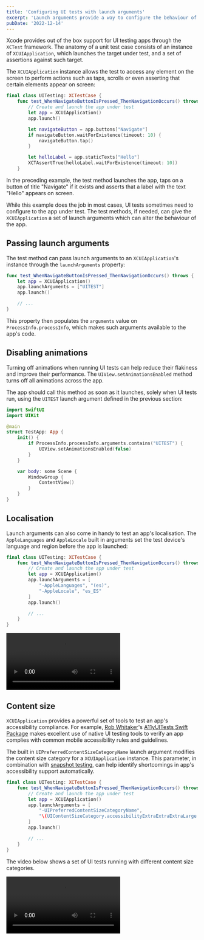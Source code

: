 ```yaml
---
title: 'Configuring UI tests with launch arguments'
excerpt: 'Launch arguments provide a way to configure the behaviour of an app before running UI tests'
pubDate: '2022-12-14'
---
```



Xcode provides out of the box support for UI testing apps through the `XCTest` framework. The anatomy of a unit test case consists of an instance of `XCUIApplication`, which launches the target under test, and a set of assertions against such target.

The `XCUIApplication` instance allows the test to access any element on the screen to perform actions such as taps, scrolls or even asserting that certain elements appear on screen:

```swift:NavigationUITests.swift
final class UITesting: XCTestCase {
    func test_WhenNavigateButtonIsPressed_ThenNavigationOccurs() throws {
        // Create and launch the app under test
        let app = XCUIApplication()
        app.launch()

        let navigateButton = app.buttons["Navigate"]
        if navigateButton.waitForExistence(timeout: 10) {
            navigateButton.tap()
        }

        let helloLabel = app.staticTexts["Hello"]
        XCTAssertTrue(helloLabel.waitForExistence(timeout: 10))
    }
```

In the preceding example, the test method launches the app, taps on a button of title "Navigate" if it exists and asserts that a label with the text "Hello" appears on screen.

While this example does the job in most cases, UI tests sometimes need to configure to the app under test. The test methods, if needed, can give the `XCUIApplication` a set of launch arguments which can alter the behaviour of the app.

## Passing launch arguments

The test method can pass launch arguments to an `XCUIApplication`'s instance through the `launchArguments` property:

```swift:NavigationUITests.swift
func test_WhenNavigateButtonIsPressed_ThenNavigationOccurs() throws {
    let app = XCUIApplication()
    app.launchArguments = ["UITEST"]
    app.launch()

    // ...
}
```

This property then populates the `arguments` value on `ProcessInfo.processInfo`, which makes such arguments available to the app's code.

## Disabling animations

Turning off animations when running UI tests can help reduce their flakiness and improve their performance. The `UIView.setAnimationsEnabled` method turns off all animations across the app.

The app should call this method as soon as it launches, solely when UI tests run, using the `UITEST` launch argument defined in the previous section:

```swift:TestApp.swift
import SwiftUI
import UIKit

@main
struct TestApp: App {
    init() {
        if ProcessInfo.processInfo.arguments.contains("UITEST") {
            UIView.setAnimationsEnabled(false)
        }
    }

    var body: some Scene {
        WindowGroup {
            ContentView()
        }
    }
}
```

## Localisation

Launch arguments can also come in handy to test an app's localisation. The `AppleLanguages` and `AppleLocale` built in arguments set the test device's language and region before the app is launched:

```swift:NavigationUITests.swift
final class UITesting: XCTestCase {
    func test_WhenNavigateButtonIsPressed_ThenNavigationOccurs() throws {
        // Create and launch the app under test
        let app = XCUIApplication()
        app.launchArguments = [
            "-AppleLanguages", "(es)",
            "-AppleLocale", "es_ES"
        ]
        app.launch()

        // ...
    }
}
```

<Video
  client:load
  src="/assets/posts/configuring-ui-tests-with-launch-arguments/localisation.mp4"
  controls={false}
/>

## Content size

`XCUIApplication` provides a powerful set of tools to test an app's accessibility compliance. For example, [Rob Whitaker](https://twitter.com/RobRWAPP)'s [A11yUITests Swift Package](https://github.com/rwapp/A11yUITests) makes excellent use of native UI testing tools to verify an app complies with common mobile accessibility rules and guidelines.

The built in `UIPreferredContentSizeCategoryName` launch argument modifies the content size category for a `XCUIApplication` instance. This parameter, in combination with [snapshot testing](https://github.com/pointfreeco/swift-snapshot-testing), can help identify shortcomings in app's accessibility support automatically.

```swift:NavigationUITests.swift
final class UITesting: XCTestCase {
    func test_WhenNavigateButtonIsPressed_ThenNavigationOccurs() throws {
        // Create and launch the app under test
        let app = XCUIApplication()
        app.launchArguments = [
            "-UIPreferredContentSizeCategoryName",
            "\(UIContentSizeCategory.accessibilityExtraExtraExtraLarge.rawValue)"
        ]
        app.launch()

        // ...
    }
}
```

The video below shows a set of UI tests running with different content size categories.

<Video
  client:load
  src="/assets/posts/configuring-ui-tests-with-launch-arguments/dynamic-type.mp4"
  controls={false}
/>
